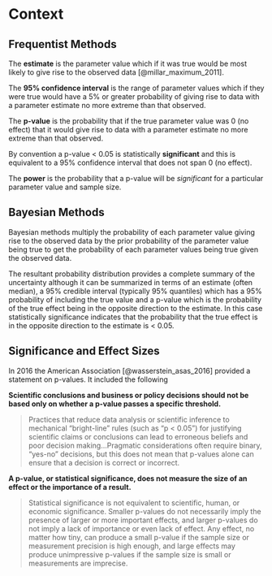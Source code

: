 # Context 

## Frequentist Methods

The **estimate** is the parameter value which if it was true would be most likely to give rise to the observed data [@millar_maximum_2011]. 

The **95% confidence interval** is the range of parameter values which if they were true would have a 5% or greater probability of giving rise to data with a parameter estimate no more extreme than that observed.

The **p-value** is the probability that if the true parameter value was 0 (no effect) that it would give rise to data with a parameter estimate no more extreme than that observed.

By convention a p-value < 0.05 is statistically **significant** and this is equivalent to a 95% confidence interval that does not span 0 (no effect).

The **power** is the probability that a p-value will be *significant* for a particular parameter value and sample size.

## Bayesian Methods

Bayesian methods multiply the probability of each parameter value giving rise to the observed data by the prior probability of the parameter value being true to get the probability of each parameter values being true given the observed data.

The resultant probability distribution provides a complete summary of the uncertainty although it can be summarized in terms of an estimate (often median), a 95% credible interval (typically 95% quantiles) which has a 95% probability of including the true value and a p-value which is the probability of the true effect being in the opposite direction to the estimate. 
In this case statistically significance indicates that the probability that the true effect is in the opposite direction to the estimate is < 0.05.

## Significance and Effect Sizes

In 2016 the American Association [@wasserstein_asas_2016] provided a statement on p-values.
It included the following 

**Scientific conclusions and business or policy decisions should not be based only on whether a p-value passes a specific threshold.**

> Practices that reduce data analysis or scientific inference to mechanical “bright-line” rules (such as “p < 0.05”) for justifying scientific claims or conclusions can lead to erroneous beliefs and poor decision making...Pragmatic considerations often require binary, “yes-no” decisions, but this does not mean that p-values alone can ensure that a decision is correct or incorrect. 


**A p-value, or statistical significance, does not measure the size of an effect or the importance of a result.**

> Statistical significance is not equivalent to scientific, human, or economic significance. 
Smaller p-values do not necessarily imply the presence of larger or more important effects, and larger p-values do not imply a lack of importance or even lack of effect. 
Any effect, no matter how tiny, can produce a small p-value if the sample size or measurement precision is high enough, and large effects may produce unimpressive p-values if the sample size is small or measurements are imprecise. 
